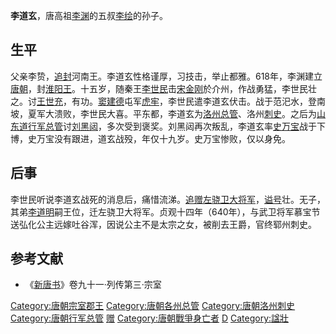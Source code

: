 '''李道玄'''{{BD|604年||622年|11月25日|catIdx=L}}，唐高祖[[李渊|李渊]]的五叔[[李绘_(隋朝)|李绘]]的孙子。

==生平==
父亲李贽，[[追封|追封]]河南王。李道玄性格谨厚，习技击，举止都雅。618年，李渊建立[[唐朝|唐朝]]，封[[淮阳王|淮阳王]]。十五岁，随秦王[[李世民|李世民]]击[[宋金刚_(民变领袖)|宋金刚]]於介州，作战勇猛，李世民壮之。讨[[王世充|王世充]]，有功。[[窦建德|窦建德]]屯军[[虎牢|虎牢]]，李世民遣李道玄伏击。战于范汜水，登南坡，夏军大溃败，李世民大喜。平东都，李道玄为[[洛州|洛州]][[总管|总管]]、洛州[[刺史|刺史]]。之后为[[山东道|山东道]][[行军总管|行军总管]]讨[[刘黑闼|刘黑闼]]，多次受到褒奖。刘黑闼再次叛乱，李道玄率[[史万宝|史万宝]]战于下博，史万宝没有跟进，道玄战殁，年仅十九岁。史万宝惨败，仅以身免。

==后事==
李世民听说李道玄战死的消息后，痛惜流涕。[[追赠|追赠]][[左骁卫大将军|左骁卫大将军]]，[[谥号|谥号]]壮。无子，其弟[[李道明_(唐朝)|李道明]]嗣王位，迁左骁卫大将军。贞观十四年（640年），与武卫将军慕宝节送弘化公主远嫁吐谷浑，因说公主不是太宗之女，被削去王爵，官终郓州刺史。

==参考文献==
*《[[新唐书|新唐书]]》卷九十一·列传第三·宗室

{{DEFAULTSORT:L}}
[[Category:唐朝宗室郡王|Category:唐朝宗室郡王]]
[[Category:唐朝各州总管|Category:唐朝各州总管]]
[[Category:唐朝洛州刺史|Category:唐朝洛州刺史]]
[[Category:唐朝行军总管|Category:唐朝行军总管]]
[[Category:唐朝十六卫大将军|赠]]
[[Category:唐朝戰爭身亡者|Category:唐朝戰爭身亡者]]
[[Category:李姓|D]]
[[Category:諡壯|Category:諡壯]]